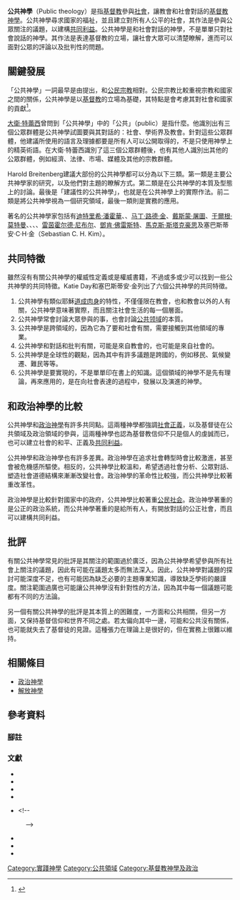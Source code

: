 '''公共神學'''（Public theology）是指[[基督教|基督教]]參與[[社會|社會]]，讓教會和社會對話的[[基督教神學|基督教神學]]。公共神學尋求國家的福祉，並且建立對所有人公平的社會，其作法是參與公眾關注的議題，以建構[[共同利益|共同利益]]。公共神學是和社會對話的神學，不是單單只對社會說話的神學{{sfn|Day|Kim|2017|p=14}}。其作法是表達基督教的立場，讓社會大眾可以清楚瞭解，進而可以面對公眾的評論以及批判性的問題{{sfn|Forrester|2004|p=6}}。

== 關鍵發展 ==
「公共神學」一詞最早是由{{link-en|馬丁·馬蒂|Martin E. Marty}}提出，和[[公民宗教|公民宗教]]相對{{sfn|Marty|1974|p=359}}。公民宗教比較重視宗教和國家之間的關係，公共神學是以[[基督教|基督教]]的立場為基礎，其特點是會考慮其對社會和國家的貢獻<ref>{{Cite journal|last=Stackhouse|first=Max L.|date=2004|title=Civil Religion, Political Theology and Public Theology: What’s the Difference?|url=|journal=Political Theology|volume=5|issue=3|pages=|via=}}</ref>。

[[大衛·特蕾西|大衛·特蕾西]]曾問到「公共神學」中的「公共」（public）是指什麼。他識別出有三個公眾群體是公共神學試圖要與其對話的：社會、學術界及教會{{sfn|Tracy|1981|pp=3–5}}。針對這些公眾群體，他建議所使用的語言及理據都要是所有人可以公開取得的，不是只使用神學上的精英術語。在大衛·特蕾西識別了這三個公眾群體後，也有其他人識別出其他的公眾群體，例如經濟{{sfn|Stackhouse|1998|p=166}}、法律{{sfn|Kim|2011|p=19}}{{sfn|Benne|1995}}、市場、媒體及其他的宗教群體{{sfn|Kim|2011|pp=10–14}}。

Harold Breitenberg建議大部份的公共神學都可以分為以下三類{{sfn|Breitenberg|2003|p=63}}。第一類是主要公共神學家的研究，以及他們對主題的瞭解方式{{sfn|Breitenberg|2003|pp=63–64}}。第二類是在公共神學的本質及型態上的討論{{sfn|Breitenberg|2003|p=64}}。最後是「建議性的公共神學」，也就是在公共神學上的實際作法{{sfn|Breitenberg|2003|pp=64–65}}。前二類是將公共神學視為一個研究領域，最後一類則是實務的應用{{sfn|Breitenberg|2003|p=65}}。

著名的公共神學家包括有[[迪特里希·潘霍華|迪特里希·潘霍華]]、{{link-en|威廉·湯樸|William Temple (bishop)}}、[[马丁·路德·金|马丁·路德·金]]、[[戴斯蒙·屠圖|戴斯蒙·屠圖]]、[[于爾根·莫特曼|于爾根·莫特曼]]、{{link-en|羅納德·法蘭克·蒂曼|Ronald Frank Thiemann}}、{{link-en|多蘿泰·索萊|Dorothee Sölle}}、{{link-en|約翰·考特尼·穆雷|John Courtney Murray}}、[[雷茵霍尔德·尼布尔|雷茵霍尔德·尼布尔]]、[[鄧肯·佛雷斯特|鄧肯·佛雷斯特]]、[[馬克斯·斯塔克豪思|馬克斯·斯塔克豪思]]及塞巴斯蒂安·C·H·金（Sebastian C. H. Kim）。

== 共同特徵 ==
雖然沒有有關公共神學的權威性定義或是權威書籍，不過或多或少可以找到一些公共神學的共同特徵。Katie Day和塞巴斯蒂安·金列出了六個公共神學的共同特徵。

#公共神學有類似耶穌[[道成肉身|道成肉身]]的特性，不僅僅限在教會，也和教會以外的人有關，公共神學意味著實際，而且關注社會生活的每一個層面。
#公共神學常會討論大眾參與的事，也會討論[[公共领域|公共领域]]的本質。
#公共神學是跨領域的，因為它為了要和社會有關，需要接觸到其他領域的專業。
#公共神學和對話和批判有關，可能是來自教會的，也可能是來自社會的。
#公共神學是全球性的觀點，因為其中有許多議題是跨國的，例如移民、氣候變遷、難民等等。
#公共神學是要實現的，不是單單印在書上的知識。這個領域的神學不是先有理論，再來應用的，是在向社會表達的過程中，發展以及演進的神學{{sfn|Day|Kim|2017|pp=10–18}}。

== 和政治神學的比較 ==
公共神學和[[政治神學|政治神學]]有許多共同點。這兩種神學都強調[[社會正義|社會正義]]，以及基督徒在公共領域及政治領域的參與{{sfn|Lee|2015|p=57}}，這兩種神學也認為基督教信仰不只是個人的虔誠而已，也可以建立社會的和平、正義及[[共同利益|共同利益]]{{sfn|Lee|2015|p=53}}。

公共神學和政治神學也有許多差異。政治神學在追求社會轉型時會比較激進，甚至會被危機感所驅使。相反的，公共神學比較溫和，希望透過社會分析、公眾對話、塑造社會道德結構來漸漸改變社會。政治神學的革命性比較強，而公共神學比較著重改革性{{sfnm |1a1=Kim |1y=2011 |1p=22 |2a1=Lee |2y=2015 |2p=54}}。

政治神學是比較針對國家中的政府，公共神學比較著重[[公民社会|公民社会]]{{sfn|Bell|2015|p=117}}。政治神學著重的是公正的政治系統，而公共神學著重的是給所有人，有開放對話的公正社會{{sfn|Kim|2011|p=23}}，而且可以建構共同利益{{sfn|Kim|2011|p=22}}。

== 批評 ==
有關公共神學常見的批評是其關注的範圍過於廣泛，因為公共神學希望參與所有社會上關注的議題，因此有可能在議題太多而無法深入。因此，公共神學對議題的探討可能深度不足，也有可能因為缺乏必要的主題專業知識，導致缺乏學術的嚴謹度。關注範圍過廣也可能讓公共神學沒有針對性的方法，因為其中每一個議題可能都有不同的方法論{{sfn|Kim|2011|pp=20–25}}。

另一個有關公共神學的批評是其本質上的困難度，一方面和公共相關，但另一方面，又保持基督信仰和世界不同之處{{sfn|Kim|2011|pp=19, 25}}。若太偏向其中一邊，可能和公共沒有關係，也可能就失去了基督徒的見證{{sfn|Kim|2011|p=19}}。這種張力在理論上是很好的，但在實務上很難以維持{{sfn|Kim|2011|p=25}}。

== 相關條目 ==
{{Portal|基督教}}
* [[政治神學|政治神學]]
* [[解放神學|解放神學]]

== 參考資料 ==
=== 腳註 ===
{{reflist|22em}}

=== 文獻 ===
{{refbegin|35em}}
<!--: {{cite book
|last=Bell
|first=Daniel M., Jr.
|year=2015
|chapter=Postliberalism and Radical Orthodoxy
|editor1-last=Hovey
|editor1-first=Craig
|editor2-last=Phillips
|editor2-first=Elizabeth
|title=The Cambridge Companion to Christian Political Theology
|location=Cambridge, England
|publisher=Cambridge University Press
|pages=110–132
|doi=10.1017/CCO9781107280823.007
|isbn=978-1-107-05274-1
|ref=harv
}}-->
*{{cite book
|last=Benne
|first=Robert
|year=1995
|title=The Paradoxical Vision: A Public Theology for the Twenty-first Century
|location=Minneapolis, Minnesota
|publisher=Fortress Press
|isbn=978-0-8006-2794-2
|ref=harv
|url-access=registration
|url=https://archive.org/details/paradoxicalvisio0000benn
}}
*{{cite journal
|last=Breitenberg
|first=E. Harold, Jr.
|year=2003
|title=To Tell the Truth: Will the Real Public Theology Please Stand Up?
|journal=Journal of the Society of Christian Ethics
|volume=23
|number=2
|pages=55–96
|issn=2326-2176
|jstor=23561835
|ref=harv
}}
*{{cite book
|last1=Day
|first1=Katie
|last2=Kim
|first2=Sebastian
|year=2017
|chapter=Introduction
|editor1-last=Kim
|editor1-first=Sebastian
|editor2-last=Day
|editor2-first=Katie
|title=A Companion to Public Theology
|series=Brill's Companions to Modern Theology
|volume=1
|location=Leiden, Netherlands
|publisher=Brill
|pages=1–21
|doi=10.1163/9789004336063
|isbn=978-90-04-33605-6
|ref=harv
}}
*{{cite journal
|last=Forrester
|first=Duncan B.
|date=2004
|title=The Scope of Public Theology
|journal=Studies in Christian Ethics
|volume=17
|number=2
|pages=5–19
|doi=10.1177/095394680401700209
|issn=1745-5235
|ref=harv
}}
*{{cite book
|last=Kim
|first=Sebastian
|year=2011
|title=Theology in the Public Sphere: Public Theology as a Catalyst for Open Debate
|url=https://archive.org/details/theologyinpublic0000kims
|location=London
|publisher=SCM Press
|isbn=978-0-334-04377-5
|ref=harv
}}<!--
: {{cite book
|last=Lee
|first=Hak Joon
|year=2015
|chapter=Public Theology
|editor1-last=Hovey
|editor1-first=Craig
|editor2-last=Phillips
|editor2-first=Elizabeth
|title=The Cambridge Companion to Christian Political Theology
|location=Cambridge, England
|publisher=Cambridge University Press
|pages=44–65
|doi=10.1017/CCO9781107280823.004
|isbn=978-1-107-05274-1
|ref=harv
}}-->
*{{cite journal
|last=Marty
|first=Martin E.
|year=1974
|title=Reinhold Niebuhr: Public Theology and the American Experience
|url=https://archive.org/details/sim_journal-of-religion_1974-10_54_4/page/332
|journal=The Journal of Religion
|volume=54
|number=4
|pages=332–359
|doi=10.1086/486401
|issn=0022-4189
|jstor=1201828
|ref=harv
}}
*{{cite journal
|last=Stackhouse
|first=Max L.
|year=1998
|title=Public Theology and Ethical Judgment
|journal=Theology Today
|volume=54
|number=2
|pages=165–179
|doi=10.1177/004057369705400203
|issn=0040-5736
|ref=harv
}}
*{{cite book
|last=Tracy
|first=David
|year=1981
|title=The Analogical Imagination: Christian Theology and the Culture of Pluralism
|location=London
|publisher=SCM Press
|isbn=978-0-8245-0694-0
|ref=harv
}}
{{refend}}
{{基督教神学}}
[[Category:實踐神學|Category:實踐神學]]
[[Category:公共領域|Category:公共領域]]
[[Category:基督教神學及政治|Category:基督教神學及政治]]